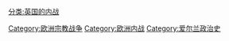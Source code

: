 [[分类:英国的内战|分类:英国的内战]]
[[Category:欧洲宗教战争|Category:欧洲宗教战争]]
[[Category:欧洲内战|Category:欧洲内战]]
[[Category:爱尔兰政治史|Category:爱尔兰政治史]]